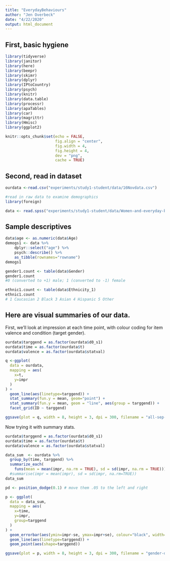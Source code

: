 ```yaml
---
title: "EverydayBehaviours"
author: "Jen Overbeck"
date: "4/22/2020"
output: html_document
---
```



## First, basic hygiene

```r
library(tidyverse)
library(janitor) 
library(here)
library(beepr)
library(skimr)
library(dplyr)
library(IPtoCountry)
library(psych)
library(knitr)
library(data.table)
library(processr)
library(apaTables)
library(car)
library(magrittr)
library(Hmisc)
library(ggplot2)
```

```r
knitr::opts_chunk$set(echo = FALSE, 
                      fig.align = "center",
                      fig.width = 4, 
                      fig.height = 4, 
                      dev = "png",
                      cache = TRUE)


```



## Second, read in dataset 

```r
ourdata <-read.csv("experiments/study1-student/data/16Novdata.csv")

#read in raw data to examine demographics
library(foreign)

data <- read.spss("experiments/study1-student/data/Women-and-everyday-behaviours+Study+-+for+LS+class_December+10%2C+2018_09.28.sav", to.data.frame=TRUE)


```

## Sample descriptives

```r
data$age <- as.numeric(data$Age)
demogs1 <- data %>%
    dplyr::select("age") %>%
    psych::describe() %>%
    as_tibble(rownames="rowname") 
demogs1

gender1.count <- table(data$Gender)
gender1.count
#0 (converted to +1) male; 1 (converted to -1) female

ethnic1.count <- table(data$Ethnicity_1)
ethnic1.count
# 1 Caucasian 2 Black 3 Asian 4 Hispanic 5 Other

```

## Here are visual summaries of our data.

First, we'll look at impression at each time point, with colour coding for item valence and condition (target gender).

```r

ourdata$targgend = as.factor(ourdata$d0_s1)
ourdata$time = as.factor(ourdata$t)
ourdata$valence = as.factor(ourdata$statval)

q <-ggplot(
  data = ourdata,
  mapping = aes(
    x=t,
    y=impr
  ) 
) + 
  geom_line(aes(linetype=targgend)) +
  stat_summary(fun.y = mean, geom="point") +
  stat_summary(fun.y = mean, geom = "line", aes(group = targgend)) +
  facet_grid(ID ~ targgend)

ggsave(plot = q, width = 8, height = 3, dpi = 300, filename = "all-sep-lines.pdf")


```

Now trying it with summary stats.
```r

ourdata$targgend = as.factor(ourdata$d0_s1)
ourdata$time = as.factor(ourdata$t)
ourdata$valence = as.factor(ourdata$statval)

data_sum  <- ourdata %>%
  group_by(time, targgend) %>%
  summarize_each(
    funs(mean = mean(impr, na.rm = TRUE), sd = sd(impr, na.rm = TRUE)))
  #summarise(impr = mean(impr), sd = sd(impr, na.rm=TRUE))
data_sum

pd <- position_dodge(0.1) # move them .05 to the left and right

p <- ggplot(
  data = data_sum,
  mapping = aes(
    x=time,
    y=impr,
    group=targgend
  ) 
) + 
  geom_errorbar(aes(ymin=impr-se, ymax=impr+se), colour="black", width=.1, position=pd) +
  geom_line(aes(linetype=targgend)) +
  geom_point(aes(shape=targgend)) 

ggsave(plot = p, width = 8, height = 3, dpi = 300, filename = "gender-diffs-avg.pdf")

```
